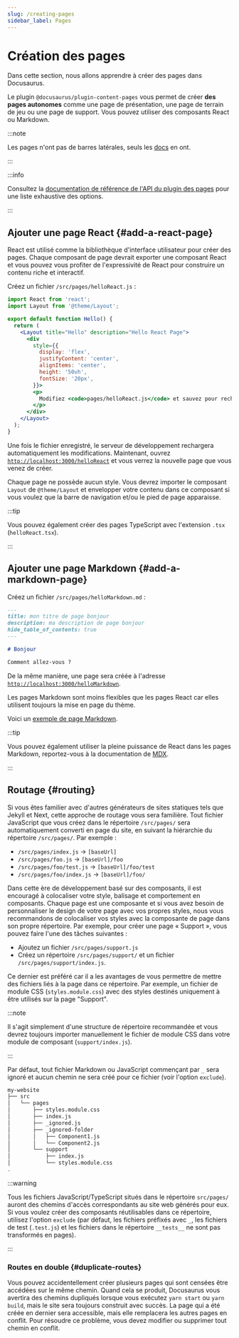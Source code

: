 ```yaml
---
slug: /creating-pages
sidebar_label: Pages
---
```


# Création des pages

Dans cette section, nous allons apprendre à créer des pages dans Docusaurus.

Le plugin `@docusaurus/plugin-content-pages` vous permet de créer **des pages autonomes** comme une page de présentation, une page de terrain de jeu ou une page de support. Vous pouvez utiliser des composants React ou Markdown.

:::note

Les pages n'ont pas de barres latérales, seuls les [docs](./docs/docs-introduction.mdx) en ont.

:::

:::info

Consultez la [documentation de référence de l'API du plugin des pages](./../api/plugins/plugin-content-pages.mdx) pour une liste exhaustive des options.

:::

## Ajouter une page React {#add-a-react-page}

React est utilisé comme la bibliothèque d'interface utilisateur pour créer des pages. Chaque composant de page devrait exporter une composant React et vous pouvez vous profiter de l'expressivité de React pour construire un contenu riche et interactif.

Créez un fichier `/src/pages/helloReact.js` :

```jsx title="/src/pages/helloReact.js"
import React from 'react';
import Layout from '@theme/Layout';

export default function Hello() {
  return (
    <Layout title="Hello" description="Hello React Page">
      <div
        style={{
          display: 'flex',
          justifyContent: 'center',
          alignItems: 'center',
          height: '50vh',
          fontSize: '20px',
        }}>
        <p>
          Modifiez <code>pages/helloReact.js</code> et sauvez pour recharger.
        </p>
      </div>
    </Layout>
  );
}
```

Une fois le fichier enregistré, le serveur de développement rechargera automatiquement les modifications. Maintenant, ouvrez [`http://localhost:3000/helloReact`](http://localhost:3000/helloReact) et vous verrez la nouvelle page que vous venez de créer.

Chaque page ne possède aucun style. Vous devrez importer le composant `Layout` de `@theme/Layout` et envelopper votre contenu dans ce composant si vous voulez que la barre de navigation et/ou le pied de page apparaisse.

:::tip

Vous pouvez également créer des pages TypeScript avec l'extension `.tsx` (`helloReact.tsx`).

:::

## Ajouter une page Markdown {#add-a-markdown-page}

Créez un fichier `/src/pages/helloMarkdown.md` :

```md title="/src/pages/helloMarkdown.md"
---
title: mon titre de page bonjour
description: ma description de page bonjour
hide_table_of_contents: true
---

# Bonjour

Comment allez-vous ?
```

De la même manière, une page sera créée à l'adresse [`http://localhost:3000/helloMarkdown`](http://localhost:3000/helloMarkdown).

Les pages Markdown sont moins flexibles que les pages React car elles utilisent toujours la mise en page du thème.

Voici un [exemple de page Markdown](/examples/markdownPageExample).

:::tip

Vous pouvez également utiliser la pleine puissance de React dans les pages Markdown, reportez-vous à la documentation de [MDX](https://mdxjs.com/).

:::

## Routage {#routing}

Si vous êtes familier avec d'autres générateurs de sites statiques tels que Jekyll et Next, cette approche de routage vous sera familière. Tout fichier JavaScript que vous créez dans le répertoire `/src/pages/` sera automatiquement converti en page du site, en suivant la hiérarchie du répertoire `/src/pages/`. Par exemple :

- `/src/pages/index.js` → `[baseUrl]`
- `/src/pages/foo.js` → `[baseUrl]/foo`
- `/src/pages/foo/test.js` → `[baseUrl]/foo/test`
- `/src/pages/foo/index.js` → `[baseUrl]/foo/`

Dans cette ère de développement basé sur des composants, il est encouragé à colocaliser votre style, balisage et comportement en composants. Chaque page est une composante et si vous avez besoin de personnaliser le design de votre page avec vos propres styles, nous vous recommandons de colocaliser vos styles avec la composante de page dans son propre répertoire. Par exemple, pour créer une page « Support », vous pouvez faire l'une des tâches suivantes :

- Ajoutez un fichier `/src/pages/support.js`
- Créez un répertoire `/src/pages/support/` et un fichier `/src/pages/support/index.js`.

Ce dernier est préféré car il a les avantages de vous permettre de mettre des fichiers liés à la page dans ce répertoire. Par exemple, un fichier de module CSS (`styles.module.css`) avec des styles destinés uniquement à être utilisés sur la page "Support".

:::note

Il s'agit simplement d'une structure de répertoire recommandée et vous devrez toujours importer manuellement le fichier de module CSS dans votre module de composant (`support/index.js`).

:::

Par défaut, tout fichier Markdown ou JavaScript commençant par `_` sera ignoré et aucun chemin ne sera créé pour ce fichier (voir l'option `exclude`).

```bash
my-website
├── src
│   └── pages
│       ├── styles.module.css
│       ├── index.js
│       ├── _ignored.js
│       ├── _ignored-folder
│       │   ├── Component1.js
│       │   └── Component2.js
│       └── support
│           ├── index.js
│           └── styles.module.css
.
```

:::warning

Tous les fichiers JavaScript/TypeScript situés dans le répertoire `src/pages/` auront des chemins d'accès correspondants au site web générés pour eux. Si vous voulez créer des composants réutilisables dans ce répertoire, utilisez l'option `exclude` (par défaut, les fichiers préfixés avec `_`, les fichiers de test (`.test.js`) et les fichiers dans le répertoire `__tests__` ne sont pas transformés en pages).

:::

### Routes en double {#duplicate-routes}

Vous pouvez accidentellement créer plusieurs pages qui sont censées être accédées sur le même chemin. Quand cela se produit, Docusaurus vous avertira des chemins dupliqués lorsque vous exécutez `yarn start` ou `yarn build`, mais le site sera toujours construit avec succès. La page qui a été créée en dernier sera accessible, mais elle remplacera les autres pages en conflit. Pour résoudre ce problème, vous devez modifier ou supprimer tout chemin en conflit.

